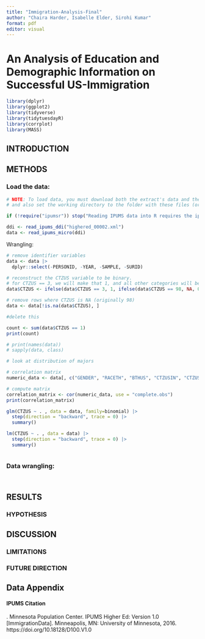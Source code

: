 ```yaml
---
title: "Immigration-Analysis-Final"
author: "Chaira Harder, Isabelle Elder, Sirohi Kumar"
format: pdf
editor: visual
---
```


# An Analysis of Education and Demographic Information on Successful US-Immigration

```r

library(dplyr)
library(ggplot2)
library(tidyverse)
library(tidytuesdayR)
library(corrplot)
library(MASS)

```

## INTRODUCTION

## METHODS

### Load the data:

```r
# NOTE: To load data, you must download both the extract's data and the DDI
# and also set the working directory to the folder with these files (or change the path below).

if (!require("ipumsr")) stop("Reading IPUMS data into R requires the ipumsr package. It can be installed using the following command: install.packages('ipumsr')")

ddi <- read_ipums_ddi("highered_00002.xml")
data <- read_ipums_micro(ddi)
```

Wrangling:
```r
# remove identifier variables
data <- data |>
  dplyr::select(-PERSONID, -YEAR, -SAMPLE, -SURID)

# reconstruct the CTZUS variable to be binary.
# for CTZUS == 3, we will make that 1, and all other categories will be 0
data$CTZUS <- ifelse(data$CTZUS == 3, 1, ifelse(data$CTZUS == 98, NA, 0))

# remove rows where CTZUS is NA (originally 98)
data <- data[!is.na(data$CTZUS), ]
```



```r
#delete this

count <- sum(data$CTZUS == 1)
print(count)

# print(names(data))
# sapply(data, class)

# look at distribution of majors

# correlation matrix
numeric_data <- data[, c("GENDER", "RACETH", "BTHUS", "CTZUSIN", "CTZUS", "CHTOT", "DGRDG", "NDGMEMG", "LFSTAT")]

# compute matrix
correlation_matrix <- cor(numeric_data, use = "complete.obs") 
print(correlation_matrix)
```

```r
glm(CTZUS ~ . , data = data, family=binomial) |>
  step(direction = "backward", trace = 0) |>
  summary()
```
```r
lm(CTZUS ~ . , data = data) |>
  step(direction = "backward", trace = 0) |>
  summary()
```

```r

```


### Data wrangling:

```r

```

```r

```

## RESULTS

### HYPOTHESIS

## DISCUSSION

### LIMITATIONS

### FUTURE DIRECTION

## Data Appendix

#### IPUMS Citation

. Minnesota Population Center. IPUMS Higher Ed: Version 1.0 \[ImmigrationData\]. Minneapolis, MN: University of Minnesota, 2016. https://doi.org/10.18128/D100.V1.0
